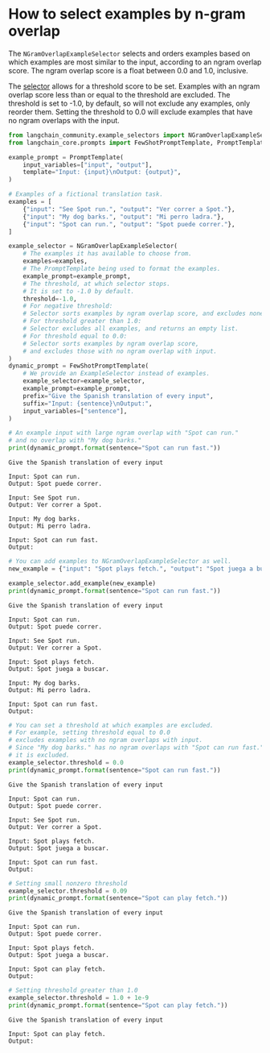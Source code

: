 # How to select examples by n-gram overlap

The `NGramOverlapExampleSelector` selects and orders examples based on which examples are most similar to the input, according to an ngram overlap score. The ngram overlap score is a float between 0.0 and 1.0, inclusive. 

The [selector](/oss/javascript/concepts/example_selectors/) allows for a threshold score to be set. Examples with an ngram overlap score less than or equal to the threshold are excluded. The threshold is set to -1.0, by default, so will not exclude any examples, only reorder them. Setting the threshold to 0.0 will exclude examples that have no ngram overlaps with the input.



```python
from langchain_community.example_selectors import NGramOverlapExampleSelector
from langchain_core.prompts import FewShotPromptTemplate, PromptTemplate

example_prompt = PromptTemplate(
    input_variables=["input", "output"],
    template="Input: {input}\nOutput: {output}",
)

# Examples of a fictional translation task.
examples = [
    {"input": "See Spot run.", "output": "Ver correr a Spot."},
    {"input": "My dog barks.", "output": "Mi perro ladra."},
    {"input": "Spot can run.", "output": "Spot puede correr."},
]
```


```python
example_selector = NGramOverlapExampleSelector(
    # The examples it has available to choose from.
    examples=examples,
    # The PromptTemplate being used to format the examples.
    example_prompt=example_prompt,
    # The threshold, at which selector stops.
    # It is set to -1.0 by default.
    threshold=-1.0,
    # For negative threshold:
    # Selector sorts examples by ngram overlap score, and excludes none.
    # For threshold greater than 1.0:
    # Selector excludes all examples, and returns an empty list.
    # For threshold equal to 0.0:
    # Selector sorts examples by ngram overlap score,
    # and excludes those with no ngram overlap with input.
)
dynamic_prompt = FewShotPromptTemplate(
    # We provide an ExampleSelector instead of examples.
    example_selector=example_selector,
    example_prompt=example_prompt,
    prefix="Give the Spanish translation of every input",
    suffix="Input: {sentence}\nOutput:",
    input_variables=["sentence"],
)
```


```python
# An example input with large ngram overlap with "Spot can run."
# and no overlap with "My dog barks."
print(dynamic_prompt.format(sentence="Spot can run fast."))
```
```output
Give the Spanish translation of every input

Input: Spot can run.
Output: Spot puede correr.

Input: See Spot run.
Output: Ver correr a Spot.

Input: My dog barks.
Output: Mi perro ladra.

Input: Spot can run fast.
Output:
```

```python
# You can add examples to NGramOverlapExampleSelector as well.
new_example = {"input": "Spot plays fetch.", "output": "Spot juega a buscar."}

example_selector.add_example(new_example)
print(dynamic_prompt.format(sentence="Spot can run fast."))
```
```output
Give the Spanish translation of every input

Input: Spot can run.
Output: Spot puede correr.

Input: See Spot run.
Output: Ver correr a Spot.

Input: Spot plays fetch.
Output: Spot juega a buscar.

Input: My dog barks.
Output: Mi perro ladra.

Input: Spot can run fast.
Output:
```

```python
# You can set a threshold at which examples are excluded.
# For example, setting threshold equal to 0.0
# excludes examples with no ngram overlaps with input.
# Since "My dog barks." has no ngram overlaps with "Spot can run fast."
# it is excluded.
example_selector.threshold = 0.0
print(dynamic_prompt.format(sentence="Spot can run fast."))
```
```output
Give the Spanish translation of every input

Input: Spot can run.
Output: Spot puede correr.

Input: See Spot run.
Output: Ver correr a Spot.

Input: Spot plays fetch.
Output: Spot juega a buscar.

Input: Spot can run fast.
Output:
```

```python
# Setting small nonzero threshold
example_selector.threshold = 0.09
print(dynamic_prompt.format(sentence="Spot can play fetch."))
```
```output
Give the Spanish translation of every input

Input: Spot can run.
Output: Spot puede correr.

Input: Spot plays fetch.
Output: Spot juega a buscar.

Input: Spot can play fetch.
Output:
```

```python
# Setting threshold greater than 1.0
example_selector.threshold = 1.0 + 1e-9
print(dynamic_prompt.format(sentence="Spot can play fetch."))
```
```output
Give the Spanish translation of every input

Input: Spot can play fetch.
Output:
```

```python

```
